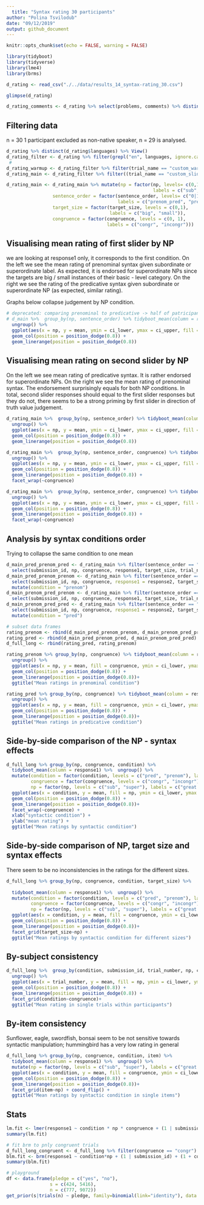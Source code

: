 ```yaml
--- 
  title: "Syntax rating 30 participants"
author: "Polina Tsvilodub"
date: "09/12/2019"
output: github_document
---
```

```r
knitr::opts_chunk$set(echo = FALSE, warning = FALSE)

```

``` r
library(tidyboot)
library(tidyverse)
library(lme4)
library(brms)
```

``` r
d_rating <- read_csv("./../data/results_14_syntax-rating_30.csv")

glimpse(d_rating)

d_rating_comments <- d_rating %>% select(problems, comments) %>% distinct() %>% View()

```
## Filtering data
n = 30
1 participant excluded as non-native speaker, n = 29 is analysed.  
``` r
d_rating %>% distinct(d_rating$languages) %>% View()
d_rating_filter <- d_rating %>% filter(grepl("en", languages, ignore.case = T))
 # 
d_rating_warmup <- d_rating_filter %>% filter(trial_name == "custom_warmup")
d_rating_main <- d_rating_filter %>% filter((trial_name == "custom_slider1") | (trial_name == "custom_slider2"))
```

```r
d_rating_main <- d_rating_main %>% mutate(np = factor(np, levels= c(0,1), 
                                                      labels = c("sub", "super")), 
                 sentence_order = factor(sentence_order, levels= c("0|1", "1|0"),
                                         labels = c("prenom_pred", "pred_prenom")),
                 target_size = factor(target_size, levels = c(0,1), 
                                      labels = c("big", "small")),
                 congruence = factor(congruence, levels = c(0, 1), 
                                     labels = c("congr", "incongr")))
```
## Visualising mean rating of first slider by NP 
we are looking at response1 only, it corresponds to the first condition. 
On the left we see the mean rating of prenominal syntax given subordinate or superordinate label. As expected, it is endorsed for superordinate NPs since the targets are big / small instances of their basic - level category. 
On the right we see the rating of the predicative syntax given subordinate or superordinate NP (as expected, similar rating).

Graphs below collapse judgement by NP condition.
``` r
# deprecated: comparing prenominal to predicative -> half of patricipants to other half 
# d_main %>%  group_by(np, sentence_order) %>% tidyboot_mean(column = response1) %>% 
  ungroup() %>%
  ggplot(aes(x = np, y = mean, ymin = ci_lower, ymax = ci_upper, fill = sentence_order)) +
  geom_col(position = position_dodge(0.8)) +
  geom_linerange(position = position_dodge(0.8))
```
## Visualising mean rating on second slider by NP
On the left we see mean rating of predicative syntax. It is rather endorsed for superordinate NPs.
On the right we see the mean rating of prenominal syntax. The endorsement surprisingly equals for both NP conditions.
In total, second slider responses should equal to the first slider responses but they do not, there seems to be a strong priming by first slider in direction of truth value judgement.  
``` r
d_rating_main %>%  group_by(np, sentence_order) %>% tidyboot_mean(column = response2) %>% 
  ungroup() %>%
  ggplot(aes(x = np, y = mean, ymin = ci_lower, ymax = ci_upper, fill = sentence_order)) +
  geom_col(position = position_dodge(0.8)) +
  geom_linerange(position = position_dodge(0.8))
```

``` r
d_rating_main %>%  group_by(np, sentence_order, congruence) %>% tidyboot_mean(column = response1) %>% 
  ungroup() %>%
  ggplot(aes(x = np, y = mean, ymin = ci_lower, ymax = ci_upper, fill = sentence_order))+
  geom_col(position = position_dodge(0.8)) +
  geom_linerange(position = position_dodge(0.8)) +
  facet_wrap(~congruence)
```

``` r
d_rating_main %>%  group_by(np, sentence_order, congruence) %>% tidyboot_mean(column = response2) %>% 
  ungroup() %>%
  ggplot(aes(x = np, y = mean, ymin = ci_lower, ymax = ci_upper, fill = sentence_order))+
  geom_col(position = position_dodge(0.8)) +
  geom_linerange(position = position_dodge(0.8)) +
  facet_wrap(~congruence)
```
## Analysis by syntax conditions order
Trying to collapse the same condition to one mean 
``` r
d_main_pred_prenom_pred <- d_rating_main %>% filter(sentence_order == "pred_prenom")  %>%
  select(submission_id, np, congruence, response1, target_size, trial_number, item) %>% mutate(condition = "pred")
d_main_pred_prenom_prenom <- d_rating_main %>% filter(sentence_order == "pred_prenom") %>%
  select(submission_id, np, congruence, response1 = response2, target_size, trial_number, item) %>% 
  mutate(condition = "prenom")
d_main_prenom_pred_prenom <- d_rating_main %>% filter(sentence_order == "prenom_pred") %>%
  select(submission_id, np, congruence, response1, target_size, trial_number, item) %>% mutate(condition = "prenom")
d_main_prenom_pred_pred <- d_rating_main %>% filter(sentence_order == "prenom_pred") %>%
  select(submission_id, np, congruence, response1 = response2, target_size, trial_number, item) %>% 
  mutate(condition = "pred")

# subset data frames
rating_prenom <- rbind(d_main_pred_prenom_prenom, d_main_prenom_pred_prenom)
rating_pred <- rbind(d_main_pred_prenom_pred, d_main_prenom_pred_pred)
d_full_long <- rbind(rating_pred, rating_prenom)

rating_prenom %>% group_by(np, congruence) %>% tidyboot_mean(column = response1) %>%
  ungroup() %>%
  ggplot(aes(x = np, y = mean, fill = congruence, ymin = ci_lower, ymax = ci_upper)) +
  geom_col(position = position_dodge(0.8)) +
  geom_linerange(position = position_dodge(0.8))+ 
  ggtitle("Mean ratings in prenominal condition")

rating_pred %>% group_by(np, congruence) %>% tidyboot_mean(column = response1) %>%
  ungroup() %>%
  ggplot(aes(x = np, y = mean, fill = congruence, ymin = ci_lower, ymax = ci_upper)) +
  geom_col(position = position_dodge(0.8)) +
  geom_linerange(position = position_dodge(0.8))+ 
  ggtitle("Mean ratings in predicative condition")
```


## Side-by-side comparison of the NP - syntax effects
```r
d_full_long %>% group_by(np, congruence, condition) %>% 
  tidyboot_mean(column = response1) %>%  ungroup() %>%
  mutate(condition = factor(condition, levels = c("pred", "prenom"), labels = c("That NP is big", "That's a big NP")),
         congruence = factor(congruence, levels = c("congr", "incongr"), labels = c("big great dane", "small great dane")),
         np = factor(np, levels = c("sub", "super"), labels = c("great dane", "dog"))) %>% 
  ggplot(aes(x = condition, y = mean, fill = np, ymin = ci_lower, ymax = ci_upper)) +
  geom_col(position = position_dodge(0.8)) +
  geom_linerange(position = position_dodge(0.8))+ 
  facet_wrap(~congruence) +
  xlab("syntactic condition") + 
  ylab("mean rating") +
  ggtitle("Mean ratings by syntactic condition")
```

## Side-by-side comparison of NP, target size and syntax effects
There seem to be no inconsistencies in the ratings for the different sizes. 
```r
d_full_long %>% group_by(np, congruence, condition, target_size) %>% 
  
  tidyboot_mean(column = response1) %>%  ungroup() %>%
  mutate(condition = factor(condition, levels = c("pred", "prenom"), labels = c("That NP is big", "That's a big NP")),
         congruence = factor(congruence, levels = c("congr", "incongr"), labels = c("big great dane", "small great dane")),
         np = factor(np, levels = c("sub", "super"), labels = c("great dane", "dog"))) %>% 
  ggplot(aes(x = condition, y = mean, fill = congruence, ymin = ci_lower, ymax = ci_upper)) +
  geom_col(position = position_dodge(0.8)) +
  geom_linerange(position = position_dodge(0.8))+ 
  facet_grid(target_size~np) +
  ggtitle("Mean ratings by syntactic condition for different sizes")
```
## By-subject consistency 
``` r
d_full_long %>%  group_by(condition, submission_id, trial_number, np, congruence) %>% tidyboot_mean(column = response1) %>% 
  ungroup() %>%
  ggplot(aes(x = trial_number, y = mean, fill = np, ymin = ci_lower, ymax = ci_upper))+
  geom_col(position = position_dodge(0.8)) +
  geom_linerange(position = position_dodge(0.8)) +
  facet_grid(condition~congruence)+
  ggtitle("Mean rating in single trials within participants")

```

## By-item consistency

Sunflower, eagle, swordfish, bonsai seem to be not sensitive towards syntactic manipulation; hummingbird has a very low rating in general

``` r
d_full_long %>% group_by(np, congruence, condition, item) %>% 
  tidyboot_mean(column = response1) %>%  ungroup() %>%
  mutate(np = factor(np, levels = c("sub", "super"), labels = c("great dane", "dog"))) %>% 
  ggplot(aes(x = condition, y = mean, fill = congruence, ymin = ci_lower, ymax = ci_upper)) +
  geom_col(position = position_dodge(0.8)) +
  geom_linerange(position = position_dodge(0.8))+ 
  facet_grid(item~np) + coord_flip() +
  ggtitle("Mean ratings by syntactic condition in single items")

```
## Stats 
``` r
lm.fit <- lmer(response1 ~ condition * np * congruence + (1 | submission_id) + (1 | item), data = d_full_long)
summary(lm.fit)
```

``` r
# fit brm to pnly congruent trials 
d_full_long_congruent <- d_full_long %>% filter(congruence == "congr")
blm.fit <- brm(response1 ~ condition*np + (1 | submission_id) + (1 + condition*np|item), data = d_full_long_congruent )
summary(blm.fit)
```

``` r
# playground
df <- data.frame(pledge = c("yes", "no"),
                s = c(424, 5416),
                n = c(777, 9072))
get_prior(s|trials(n) ~ pledge, family=binomial(link="identity"), data = df)
```